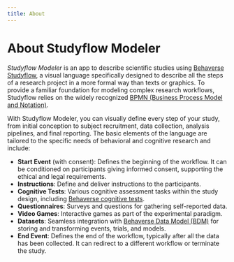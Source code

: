 ```yaml
---
title: About
---
```


<h1 className="m-8 mx-auto text-4xl font-extrabold text-red-800">About Studyflow Modeler</h1>

*Studyflow Modeler* is an app to describe scientific studies using [Behaverse Studyflow](https://behaverse.org/data-model/spec/general/studyflow), a visual language specifically designed to describe all the steps of a research project in a more formal way than texts or graphics. To provide a familiar foundation for modeling complex research workflows, Studyflow relies on the widely recognized [BPMN (Business Process Model and Notation)](https://www.bpmn.org/).

With Studyflow Modeler, you can visually define every step of your study, from initial conception to subject recruitment, data collection, analysis pipelines, and final reporting. The basic elements of the language are tailored to the specific needs of behavioral and cognitive research and include:

- **Start Event** (with consent): Defines the beginning of the workflow. It can be conditioned on participants giving informed consent, supporting the ethical and legal requirements.
- **Instructions**: Define and deliver instructions to the participants.
- **Cognitive Tests**: Various cognitive assessment tasks within the study design, including [Behaverse cognitive tests](https://behaverse.org/assessments/engine.html).
- **Questionnaires**: Surveys and questions for gathering self-reported data.
- **Video Games**: Interactive games as part of the experimental paradigm.
- **Datasets**: Seamless integration with [Behaverse Data Model (BDM)](https://behaverse.org/data-model) for storing and transforming events, trials, and models.
- **End Event**: Defines the end of the workflow, typically after all the data has been collected. It can redirect to a different workflow or terminate the study.
